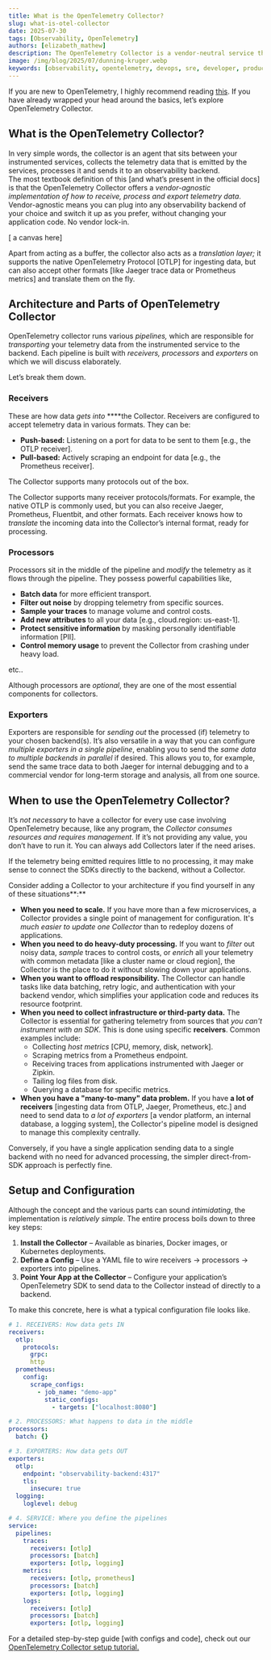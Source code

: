 ```yaml
---
title: What is the OpenTelemetry Collector?
slug: what-is-otel-collector
date: 2025-07-30
tags: [Observability, OpenTelemetry]
authors: [elizabeth_mathew]
description: The OpenTelemetry Collector is a vendor-neutral service that can receive, process, and export telemetry data. It is a crucial component of the OpenTelemetry ecosystem.
image: /img/blog/2025/07/dunning-kruger.webp
keywords: [observability, opentelemetry, devops, sre, developer, product engineer, otel collector, receiver, processor, exporter]
---
```


If you are new to OpenTelemetry, I highly recommend reading [this](https://signoz.io/blog/what-is-opentelemetry/). If you have already wrapped your head around the basics, let’s explore OpenTelemetry Collector.

## What is the OpenTelemetry Collector?

In very simple words, the collector is an agent that sits between your instrumented services, collects the telemetry data that is emitted by the services, processes it and sends it to an observability backend.  
The most textbook definition of this [and what’s present in the official docs] is that the OpenTelemetry Collector offers a *vendor-agnostic implementation of how to receive, process and export telemetry data*. Vendor-agnostic means you can plug into any observability backend of your choice and switch it up as you prefer, without changing your application code. No vendor lock-in. 

[ a canvas here]

Apart from acting as a buffer, the collector also acts as a *translation layer;* it supports the native OpenTelemetry Protocol [OTLP] for ingesting data, but can also accept other formats [like Jaeger trace data or Prometheus metrics] and translate them on the fly.

## Architecture and Parts of OpenTelemetry Collector

OpenTelemetry collector runs various *pipelines,* which are responsible for *transporting* your telemetry data from the instrumented service to the backend. Each pipeline is built with *receivers, processors* and *exporters* on which we will discuss elaborately.

Let’s break them down.

### Receivers

These are how data *gets into* ****the Collector.  Receivers are configured to accept telemetry data in various formats. They can be:

- **Push-based:** Listening on a port for data to be sent to them [e.g., the OTLP receiver].
- **Pull-based:** Actively scraping an endpoint for data [e.g., the Prometheus receiver].

The Collector supports many protocols out of the box.  

The Collector supports many receiver protocols/formats. For example, the native OTLP is commonly used, but you can also receive Jaeger, Prometheus, Fluentbit, and other formats. Each receiver knows how to *translate* the incoming data into the Collector’s internal format, ready for processing.

### Processors

Processors sit in the middle of the pipeline and *modify* the telemetry as it flows through the pipeline. They possess powerful capabilities like, 

- **Batch data** for more efficient transport.
- **Filter out noise** by dropping telemetry from specific sources.
- **Sample your traces** to manage volume and control costs.
- **Add new attributes** to all your data [e.g., cloud.region: us-east-1].
- **Protect sensitive information** by masking personally identifiable information [PII].
- **Control memory usage** to prevent the Collector from crashing under heavy load.

etc..

Although processors are *optional*, they are one of the most essential components for collectors.

### Exporters

Exporters are responsible for *sending out* the processed (if) telemetry to your chosen backend(s).  It’s also versatile in a way that you can configure *multiple exporters in a single pipeline*, enabling you to send the *same data to multiple backends in parallel* if desired. This allows you to, for example, send the same trace data to both Jaeger for internal debugging and to a commercial vendor for long-term storage and analysis, all from one source.

## When to use the OpenTelemetry Collector?

It’s *not necessary* to have a collector for every use case involving OpenTelemetry because, like any program, the *Collector consumes resources and requires management*. If it’s not providing any value, you don’t have to run it. You can always add Collectors later if the need arises.

If the telemetry being emitted requires little to no processing, it may make sense to connect the SDKs directly to the backend, without a Collector.

Consider adding a Collector to your architecture if you find yourself in any of these situations**:**

- **When you need to scale.** If you have more than a few microservices, a Collector provides a single point of management for configuration. It's *much easier to update one Collector* than to redeploy dozens of applications.
- **When you need to do heavy-duty processing.** If you want to *filter* out noisy data, *sample* traces to control costs, or *enrich* all your telemetry with common metadata [like a cluster name or cloud region], the Collector is the place to do it without slowing down your applications.
- **When you want to offload responsibility.** The Collector can handle tasks like data batching, retry logic, and authentication with your backend vendor, which simplifies your application code and reduces its resource footprint.
- **When you need to collect infrastructure or third-party data.** The Collector is essential for gathering telemetry from sources that *you can't instrument with an SDK*. This is done using specific **receivers**. Common examples include:
    - Collecting *host metrics* [CPU, memory, disk, network].
    - Scraping metrics from a Prometheus endpoint.
    - Receiving traces from applications instrumented with Jaeger or Zipkin.
    - Tailing log files from disk.
    - Querying a database for specific metrics.
- **When you have a "many-to-many" data problem.** If you have **a lot of receivers** [ingesting data from OTLP, Jaeger, Prometheus, etc.] and need to send data to *a lot of exporters* [a vendor platform, an internal database, a logging system], the Collector's pipeline model is designed to manage this complexity centrally.

Conversely, if you have a single application sending data to a single backend with no need for advanced processing, the simpler direct-from-SDK approach is perfectly fine.

## Setup and Configuration

Although the concept and the various parts can sound *intimidating*, the implementation is *relatively simple*. The entire process boils down to three key steps:

1. **Install the Collector** – Available as binaries, Docker images, or Kubernetes deployments.
2. **Define a Config** – Use a YAML file to wire receivers → processors → exporters into pipelines. 
3. **Point Your App at the Collector** – Configure your application’s OpenTelemetry SDK to send data to the Collector instead of directly to a backend.

To make this concrete, here is what a typical configuration file looks like.

```yaml
# 1. RECEIVERS: How data gets IN
receivers:
  otlp:
    protocols:
      grpc:
      http
  prometheus:
    config:
      scrape_configs:
        - job_name: "demo-app"
          static_configs:
            - targets: ["localhost:8080"]

# 2. PROCESSORS: What happens to data in the middle
processors:
  batch: {}

# 3. EXPORTERS: How data gets OUT
exporters:
  otlp:
    endpoint: "observability-backend:4317"
    tls:
      insecure: true
  logging:
    loglevel: debug

# 4. SERVICE: Where you define the pipelines
service:
  pipelines:
    traces:
      receivers: [otlp]
      processors: [batch]
      exporters: [otlp, logging]
    metrics:
      receivers: [otlp, prometheus]
      processors: [batch]
      exporters: [otlp, logging]
    logs:
      receivers: [otlp]
      processors: [batch]
      exporters: [otlp, logging]

```

For a detailed step-by-step guide [with configs and code], check out our [OpenTelemetry Collector setup tutorial.](https://signoz.io/blog/opentelemetry-collector-complete-guide/#step-by-step-configuration-tutorial)
